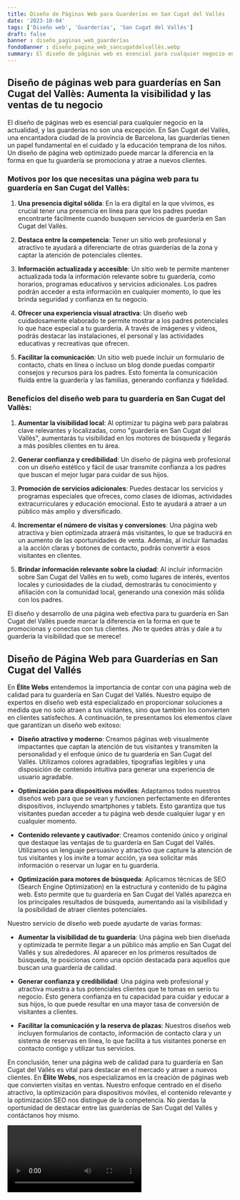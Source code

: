```yaml
---
title: Diseño de Páginas Web para Guarderías en San Cugat del Vallés
date: '2023-10-04'
tags: ['Diseño web', 'Guarderías', 'San Cugat del Vallés']
draft: false
banner : diseño_paginas_web_guarderías
fondoBanner : diseño_pagina_web_sancugatdelvallés.webp
summary: El diseño de páginas web es esencial para cualquier negocio en la actualidad, y las guarderías no son una excepción. En San Cugat del Vallès, una encantadora ciudad de la provincia de Barcelona, ​​las guarderías tienen un papel fundamental en el cuidado y la educación temprana de los niños. Un diseño de página web optimizado puede marcar la diferencia en la forma en que tu guardería se promociona y atrae a nuevos clientes.
---
```


## Diseño de páginas web para guarderías en San Cugat del Vallès: Aumenta la visibilidad y las ventas de tu negocio

El diseño de páginas web es esencial para cualquier negocio en la actualidad, y las guarderías no son una excepción. En San Cugat del Vallès, una encantadora ciudad de la provincia de Barcelona, ​​las guarderías tienen un papel fundamental en el cuidado y la educación temprana de los niños. Un diseño de página web optimizado puede marcar la diferencia en la forma en que tu guardería se promociona y atrae a nuevos clientes.

### Motivos por los que necesitas una página web para tu guardería en San Cugat del Vallès:

1. **Una presencia digital sólida**: En la era digital en la que vivimos, es crucial tener una presencia en línea para que los padres puedan encontrarte fácilmente cuando busquen servicios de guardería en San Cugat del Vallès.

2. **Destaca entre la competencia**: Tener un sitio web profesional y atractivo te ayudará a diferenciarte de otras guarderías de la zona y captar la atención de potenciales clientes.

3. **Información actualizada y accesible**: Un sitio web te permite mantener actualizada toda la información relevante sobre tu guardería, como horarios, programas educativos y servicios adicionales. Los padres podrán acceder a esta información en cualquier momento, lo que les brinda seguridad y confianza en tu negocio.

4. **Ofrecer una experiencia visual atractiva**: Un diseño web cuidadosamente elaborado te permite mostrar a los padres potenciales lo que hace especial a tu guardería. A través de imágenes y videos, podrás destacar las instalaciones, el personal y las actividades educativas y recreativas que ofrecen.

5. **Facilitar la comunicación**: Un sitio web puede incluir un formulario de contacto, chats en línea o incluso un blog donde puedas compartir consejos y recursos para los padres. Esto fomenta la comunicación fluida entre la guardería y las familias, generando confianza y fidelidad.

### Beneficios del diseño web para tu guardería en San Cugat del Vallès:

1. **Aumentar la visibilidad local**: Al optimizar tu página web para palabras clave relevantes y localizadas, como "guardería en San Cugat del Vallès", aumentarás tu visibilidad en los motores de búsqueda y llegarás a más posibles clientes en tu área.

2. **Generar confianza y credibilidad**: Un diseño de página web profesional con un diseño estético y fácil de usar transmite confianza a los padres que buscan el mejor lugar para cuidar de sus hijos.

3. **Promoción de servicios adicionales**: Puedes destacar los servicios y programas especiales que ofreces, como clases de idiomas, actividades extracurriculares y educación emocional. Esto te ayudará a atraer a un público más amplio y diversificado.

4. **Incrementar el número de visitas y conversiones**: Una página web atractiva y bien optimizada atraerá más visitantes, lo que se traducirá en un aumento de las oportunidades de venta. Además, al incluir llamadas a la acción claras y botones de contacto, podrás convertir a esos visitantes en clientes.

5. **Brindar información relevante sobre la ciudad**: Al incluir información sobre San Cugat del Vallès en tu web, como lugares de interés, eventos locales y curiosidades de la ciudad, demostrarás tu conocimiento y afiliación con la comunidad local, generando una conexión más sólida con los padres.

El diseño y desarrollo de una página web efectiva para tu guardería en San Cugat del Vallès puede marcar la diferencia en la forma en que te promocionas y conectas con tus clientes. ¡No te quedes atrás y dale a tu guardería la visibilidad que se merece!

<GifSeo />

<Cta />

## Diseño de Página Web para Guarderías en San Cugat del Vallés

En **Élite Webs** entendemos la importancia de contar con una página web de calidad para tu guardería en San Cugat del Vallés. Nuestro equipo de expertos en diseño web está especializado en proporcionar soluciones a medida que no solo atraen a tus visitantes, sino que también los convierten en clientes satisfechos. A continuación, te presentamos los elementos clave que garantizan un diseño web exitoso:

- **Diseño atractivo y moderno**: Creamos páginas web visualmente impactantes que captan la atención de tus visitantes y transmiten la personalidad y el enfoque único de tu guardería en San Cugat del Vallés. Utilizamos colores agradables, tipografías legibles y una disposición de contenido intuitiva para generar una experiencia de usuario agradable.

- **Optimización para dispositivos móviles**: Adaptamos todos nuestros diseños web para que se vean y funcionen perfectamente en diferentes dispositivos, incluyendo smartphones y tablets. Esto garantiza que tus visitantes puedan acceder a tu página web desde cualquier lugar y en cualquier momento.

- **Contenido relevante y cautivador**: Creamos contenido único y original que destaque las ventajas de tu guardería en San Cugat del Vallés. Utilizamos un lenguaje persuasivo y atractivo que capture la atención de tus visitantes y los invite a tomar acción, ya sea solicitar más información o reservar un lugar en tu guardería.

- **Optimización para motores de búsqueda**: Aplicamos técnicas de SEO (Search Engine Optimization) en la estructura y contenido de tu página web. Esto permite que tu guardería en San Cugat del Vallés aparezca en los principales resultados de búsqueda, aumentando así la visibilidad y la posibilidad de atraer clientes potenciales.

Nuestro servicio de diseño web puede ayudarte de varias formas:

- **Aumentar la visibilidad de tu guardería**: Una página web bien diseñada y optimizada te permite llegar a un público más amplio en San Cugat del Vallés y sus alrededores. Al aparecer en los primeros resultados de búsqueda, te posicionas como una opción destacada para aquellos que buscan una guardería de calidad.

- **Generar confianza y credibilidad**: Una página web profesional y atractiva muestra a tus potenciales clientes que te tomas en serio tu negocio. Esto genera confianza en tu capacidad para cuidar y educar a sus hijos, lo que puede resultar en una mayor tasa de conversión de visitantes a clientes.

- **Facilitar la comunicación y la reserva de plazas**: Nuestros diseños web incluyen formularios de contacto, información de contacto clara y un sistema de reservas en línea, lo que facilita a tus visitantes ponerse en contacto contigo y utilizar tus servicios.

En conclusión, tener una página web de calidad para tu guardería en San Cugat del Vallés es vital para destacar en el mercado y atraer a nuevos clientes. En **Élite Webs**, nos especializamos en la creación de páginas web que convierten visitas en ventas. Nuestro enfoque centrado en el diseño atractivo, la optimización para dispositivos móviles, el contenido relevante y la optimización SEO nos distingue de la competencia. No pierdas la oportunidad de destacar entre las guarderías de San Cugat del Vallés y contáctanos hoy mismo.

<Video />

<CtaBot job='Guarderías' city='San Cugat del Vallés'/>

<Gmaps query='San Cugat del Vallés+españa+maps' />